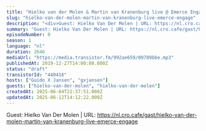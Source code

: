 ```yaml
---
title: "Hielko van der Molen & Martin van Kranenburg live @ Emerce Engage"
slug: "hielko-van-der-molen-martin-van-kranenburg-live-emerce-engage"
description: "<div>Guest: Hielko Van Der Molen | URL: https://nl.cro.cafe/gast/hielko-van-der-molen-martin-van-kranenburg-live-emerce-engage&nbsp;</div>"
summary: "Guest: Hielko Van Der Molen | URL: https://nl.cro.cafe/gast/hielko-van-der-molen-martin-van-kranenburg-live-emerce-engage "
episodeNumber: 0
season: 1
language: "nl"
duration: 2646
mediaUrl: "https://media.transistor.fm/992ae659/09789bbe.mp3"
publishedAt: 2019-12-27T14:00:00.000Z
status: "draft"
transistorId: "440416"
hosts: ["Guido X Jansen", "gxjansen"]
guests: ["hielko-van-der-molen", "hielko-van-der-molen"]
createdAt: 2025-06-04T21:37:51.000Z
updatedAt: 2025-06-12T14:12:22.000Z
---
```


Guest: Hielko Van Der Molen | URL: https://nl.cro.cafe/gast/hielko-van-der-molen-martin-van-kranenburg-live-emerce-engage&nbsp;
